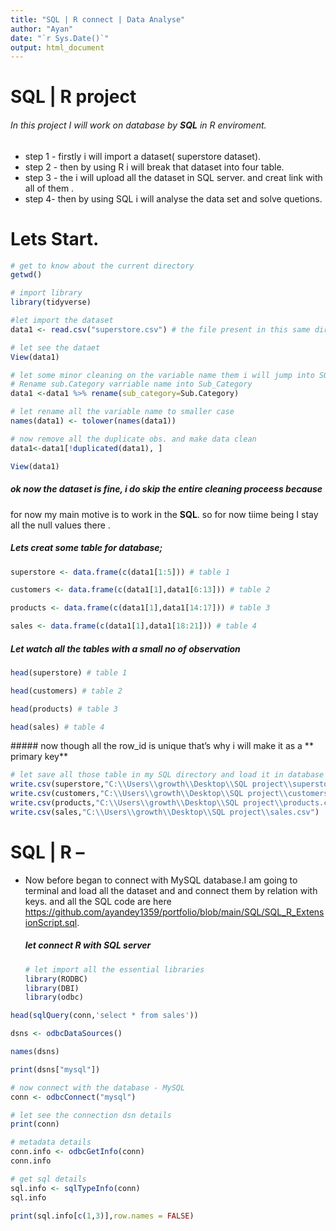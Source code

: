 ---
title: "SQL | R connect | Data Analyse"
author: "Ayan"
date: "`r Sys.Date()`"
output: html_document
---
# SQL | R project 
###### In this project I will work on database by **SQL** in R enviroment.

* step 1 - firstly i will import a dataset( superstore dataset). 
* step 2 - then by using R i will break that dataset into four table.
* step 3 - the i will upload all the dataset in SQL server. and creat link with all of them .
* step 4- then by using SQL  i will analyse the data set and solve quetions.

# Lets Start.
```{r}
# get to know about the current directory 
getwd()
```
```{r}
# import library
library(tidyverse)
```
```{r}
#let import the dataset
data1 <- read.csv("superstore.csv") # the file present in this same directory
```
```{r}
# let see the dataet
View(data1)
```
```{r}
# let some minor cleaning on the variable name them i will jump into SQL part
# Rename sub.Category varriable name into Sub_Category
data1 <-data1 %>% rename(sub_category=Sub.Category)
```
```{r}
# let rename all the variable name to smaller case
names(data1) <- tolower(names(data1))
```

```{r}
# now remove all the duplicate obs. and make data clean
data1<-data1[!duplicated(data1), ]
```
```{r}
View(data1)
```

##### ok now the dataset is fine, i do skip the entire cleaning proceess because
for now my main motive is to work in the **SQL**. so for now tiime being I stay all the null values there .

##### Lets creat some table for database;
```{r}
superstore <- data.frame(c(data1[1:5])) # table 1
```
```{r}
customers <- data.frame(c(data1[1],data1[6:13])) # table 2
```
```{r}
products <- data.frame(c(data1[1],data1[14:17])) # table 3
```
```{r}
sales <- data.frame(c(data1[1],data1[18:21])) # table 4
```
##### Let watch all the tables with a small no of observation 
```{r}
head(superstore) # table 1
```
```{r}
head(customers) # table 2
```
```{r}
head(products) # table 3
```
```{r}
head(sales) # table 4
```
 ##### now though all the row_id is unique that's why i will make it as a 
 ** primary key**
```{r}
# let save all those table in my SQL directory and load it in database
write.csv(superstore,"C:\\Users\\growth\\Desktop\\SQL project\\superstore.csv")
write.csv(customers,"C:\\Users\\growth\\Desktop\\SQL project\\customers.csv")
write.csv(products,"C:\\Users\\growth\\Desktop\\SQL project\\products.csv")
write.csv(sales,"C:\\Users\\growth\\Desktop\\SQL project\\sales.csv")
```
# SQL | R    --
* Now before began  to connect with MySQL database.I am going to terminal and load all the dataset and and connect them by relation with keys. and all the SQL code
are here [https://github.com/ayandey1359/portfolio/blob/main/SQL/SQL_R_ExtensionScript.sql](link).

  ##### let connect R with SQL server 
```{r warning=FALSE}
# let import all the essential libraries
library(RODBC)
library(DBI)
library(odbc)
```


```{r}
head(sqlQuery(conn,'select * from sales'))
```
```{r}
dsns <- odbcDataSources()
```
```{r}
names(dsns)
```
```{r}
print(dsns["mysql"])
```

```{r}
# now connect with the database - MySQL
conn <- odbcConnect("mysql")
```

```{r warning=FALSE}
# let see the connection dsn details
print(conn)
```
```{r}
# metadata details
conn.info <- odbcGetInfo(conn)
conn.info
```
```{r}
# get sql details
sql.info <- sqlTypeInfo(conn)
sql.info
```
```{r}
print(sql.info[c(1,3)],row.names = FALSE)
```

```{r}

```


